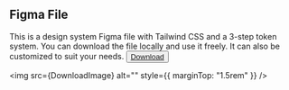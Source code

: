 



<Meta title="Getting Started/Figma File" />

<Logo />

## Figma File

<Description>
  This is a design system Figma file with Tailwind CSS and a 3-step token
  system. You can download the file locally and use it freely. It can also be
  customized to suit your needs.
</Description>

<Button size="small" variant="primary" className="sb-unstyled" asChild>
  <a href="./Lena'sTestFile.fig" download>
    <Icon name="RiDownload2Line" />
    Download
  </a>
</Button>

<img src={DownloadImage} alt="" style={{ marginTop: "1.5rem" }} />
